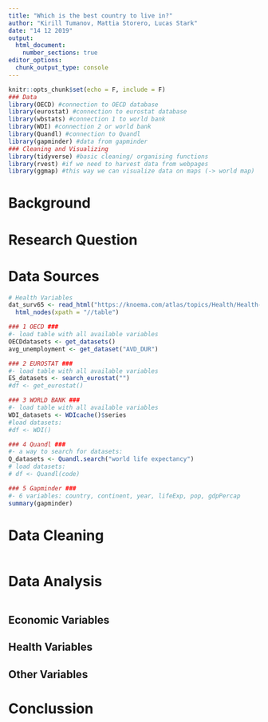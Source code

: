 ```yaml
---
title: "Which is the best country to live in?"
author: "Kirill Tumanov, Mattia Storero, Lucas Stark"
date: "14 12 2019"
output: 
  html_document:
    number_sections: true
editor_options: 
  chunk_output_type: console
---
```


```r
knitr::opts_chunk$set(echo = F, include = F)
### Data 
library(OECD) #connection to OECD database
library(eurostat) #connection to eurostat database
library(wbstats) #connection 1 to world bank
library(WDI) #connection 2 or world bank
library(Quandl) #connection to Quandl
library(gapminder) #data from gapminder
### Cleaning and Visualizing
library(tidyverse) #basic cleaning/ organising functions
library(rvest) #if we need to harvest data from webpages
library(ggmap) #this way we can visualize data on maps (-> world map)
```

# Background



# Research Question


# Data Sources
```r

# Health Variables 
dat_surv65 <- read_html("https://knoema.com/atlas/topics/Health/Health-Status/Survival-to-age-65-male") %>% #Survival to 65
  html_nodes(xpath = "//table") 

### 1 OECD ###
#- load table with all available variables
OECDdatasets <- get_datasets()
avg_unemployment <- get_dataset("AVD_DUR")

### 2 EUROSTAT ###
#- load table with all available variables
ES_datasets <- search_eurostat("")
#df <- get_eurostat()

### 3 WORLD BANK ###
#- load table with all available variables
WDI_datasets <- WDIcache()$series
#load datasets:
#df <- WDI()

### 4 Quandl ###
#- a way to search for datasets:
Q_datasets <- Quandl.search("world life expectancy")
# load datasets:
# df <- Quandl(code)

### 5 Gapminder ###
#- 6 variables: country, continent, year, lifeExp, pop, gdpPercap
summary(gapminder)


```

# Data Cleaning
```r

```

# Data Analysis
```r

```

## Economic Variables

## Health Variables

## Other Variables

# Conclussion


